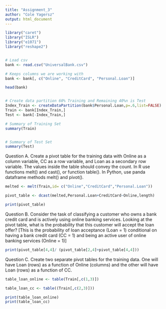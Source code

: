 ```yaml
---
title: "Assignment_3"
author: "Cole Yagersz"
output: html_document
---
```


```r
library("caret")
library("ISLR")
library("e1071")
library("reshape2")


# Load csv
bank <- read.csv("UniversalBank.csv") 

# Keeps columns we are working with
bank <- bank[, c("Online", "CreditCard", "Personal.Loan")]

head(bank)


# Create data partition 60% Training and Remaining 40%n is Test
Index_Train <- createDataPartition(bank$Personal.Loan,p=.6,list=FALSE)
Train <- bank[Index_Train,]
Test <- bank[-Index_Train,]

# Summary of Training Set
summary(Train)


# Summary of Test Set
summary(Test)

```

Question A.
Create a pivot table for the training data with Online as a column variable, CC as a row
variable, and Loan as a secondary row variable. The values inside the table should convey
the count. In R use functions melt() and cast(), or function table(). In Python, use panda
dataframe methods melt() and pivot().

```r

melted <- melt(Train,id= c("Online","CreditCard","Personal.Loan"))

pivot_table <- dcast(melted,Personal.Loan+CreditCard~Online,length)

print(pivot_table)

```

Question B.
Consider the task of classifying a customer who owns a bank credit card and is actively using
online banking services. Looking at the pivot table, what is the probability that this customer will accept the loan offer? [This is the probability of loan acceptance (Loan = 1) conditional on having a bank credit card (CC = 1) and being an active user of online banking services (Online = 1)]

```r

print(pivot_table[4,4]/ (pivot_table[2,4]+pivot_table[4,4]))

```

Question C.
Create two separate pivot tables for the training data. One will have Loan (rows) as a
function of Online (columns) and the other will have Loan (rows) as a function of CC.

```r
table_loan_online <- table(Train[,c(1,3)])

table_loan_cc <- table((Train[,c(2,3)]))

print(table_loan_online)
print(table_loan_cc)

```
